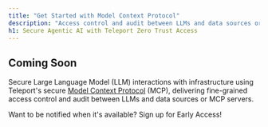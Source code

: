 ```yaml
---
title: "Get Started with Model Context Protocol"
description: "Access control and audit between LLMs and data sources or MCP servers."
h1: Secure Agentic AI with Teleport Zero Trust Access
---
```


## Coming Soon

Secure Large Language Model (LLM) interactions with infrastructure using Teleport's secure [Model Context Protocol](https://goteleport.com/features/secure-model-context-protocol/) (MCP), 
delivering fine-grained access control and audit between LLMs and data sources or MCP servers.

Want to be notified when it's available? Sign up for Early Access!